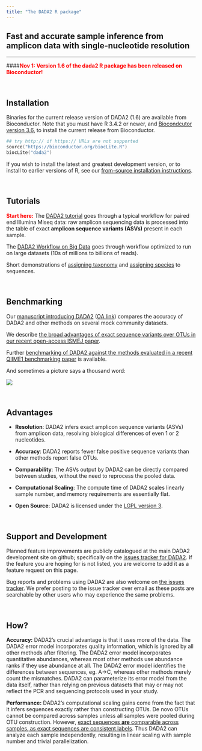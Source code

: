 ```yaml
---
title: "The DADA2 R package"
---
```


## Fast and accurate sample inference from amplicon data with single-nucleotide resolution

--------------------------

####**<span style="color:red">Nov 1: Version 1.6 of the dada2 R package has been released on Bioconductor!</span>**

&nbsp;

## Installation

Binaries for the current release version of DADA2 (1.6) are available from Bioconductor. Note that you must have R 3.4.2 or newer, and [Biocondcutor version 3.6](https://www.bioconductor.org/install/), to install the current release from Bioconductor.

```S
## try http:// if https:// URLs are not supported
source("https://bioconductor.org/biocLite.R")
biocLite("dada2")
```

If you wish to install the latest and greatest development version, or to install to earlier versions of R, see our [from-source installation instructions](dada-installation.html).

&nbsp;

## Tutorials

**<span style="color:red">Start here:</span>** The [DADA2 tutorial](tutorial.html) goes through a typical workflow for paired end Illumina Miseq data: raw amplicon sequencing data is processed into the table of exact **amplicon sequence variants (ASVs)** present in each sample.

The [DADA2 Workflow on Big Data](bigdata.html) goes through workflow optimized to run on large datasets (10s of millions to billions of reads).

Short demonstrations of [assigning taxonomy](assign.html) and [assigning species](assign.html) to sequences.

&nbsp;

## Benchmarking

Our [manuscript introducing DADA2](http://dx.doi.org/10.1038/nmeth.3869) ([OA link](https://www.ncbi.nlm.nih.gov/pmc/articles/PMC4927377/)) compares the accuracy of DADA2 and other methods on several mock community datasets. 

We describe [the broad advantages of exact sequence variants over OTUs in our recent open-access ISMEJ paper](http://dx.doi.org/10.1038/ismej.2017.119).

Further [benchmarking of DADA2 against the methods evaluated in a recent QIIME1 benchmarking paper](SotA.html) is available.

And sometimes a picture says a thousand word:

![](dada2_accuracy.jpg)

&nbsp;

## Advantages

* **Resolution**: DADA2 infers exact amplicon sequence variants (ASVs) from amplicon data, resolving biological differences of even 1 or 2 nucleotides.
  
* **Accuracy**: DADA2 reports fewer false positive sequence variants than other methods report false OTUs.

* **Comparability**: The ASVs output by DADA2 can be directly compared between studies, without the need to reprocess the pooled data.
  
* **Computational Scaling**: The compute time of DADA2 scales linearly sample number, and memory requirements are essentially flat.

* **Open Source**: DADA2 is licensed under the [LGPL version 3](http://www.gnu.org/licenses/lgpl-3.0.en.html).

&nbsp;

## Support and Development

Planned feature improvements are publicly catalogued at the main DADA2 development site on github; specifically on the [issues tracker for DADA2](https://github.com/benjjneb/dada2/issues). If the feature you are hoping for is not listed, you are welcome to add it as a feature request on this page.

Bug reports and problems using DADA2 are also welcome on [the issues tracker](https://github.com/benjjneb/dada2/issues). We prefer posting to the issue tracker over email as these posts are searchable by other users who may experience the same problems.

&nbsp;

## How?

**Accuracy:** DADA2's crucial advantage is that it uses more of the data. The DADA2 error model incorporates quality information, which is ignored by all other methods after filtering. The DADA2 error model incorporates quantitative abundances, whereas most other methods use abundance ranks if they use abundance at all. The DADA2 error model identifies the differences between sequences, eg. A->C, whereas other methods merely count the mismatches. DADA2 can parameterize its error model from the data itself, rather than relying on previous datasets that may or may not reflect the PCR and sequencing protocols used in your study.

**Performance:** DADA2's computational scaling gains come from the fact that it infers sequences exactly rather than constructing OTUs. De novo OTUs cannot be compared across samples unless all samples were pooled during OTU construction. However, [exact sequences **are** comparable across samples, as exact sequences are consistent labels](http://dx.doi.org/10.1038/ismej.2017.119). Thus DADA2 can analyze each sample independently, resulting in linear scaling with sample number and trivial parallelization.
